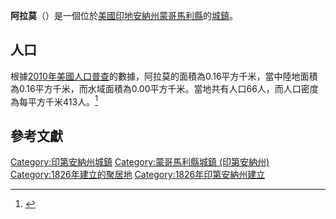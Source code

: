 {{noteTA
|G1=USState
|G2=地名
|G3=Unit
}}
{{Infobox settlement
|name            = 阿拉莫
|native_name = Alamo
|settlement_type          = [[鎮|城鎮]]
|image_skyline            = Alamo-1.jpg
|imagesize                = 250px
|image_map                = Montgomery County Indiana Incorporated and Unincorporated areas Alamo Highlighted 1800784.svg
|mapsize                  = 250px
|subdivision_type         = [[世界政區索引|國家]]
|subdivision_type1        = [[美国州份|州份]]
|subdivision_type2        = [[印地安納州行政區劃|縣]]
|subdivision_name         = [[美国|美国]]
|subdivision_name1        = [[印地安納州|印地安納州]]
|subdivision_name2        = [[蒙哥馬利縣_(印地安納州)|蒙哥馬利縣]]
|elevation_ft             = 817
|elevation_m              = 249
|timezone                 = [[北美东部时区|EST]]
|area_total_km2           = 0.16
|area_land_km2            = 0.16
|area_water_km2           = 0.00
|area_total_sq_mi         = 
|area_land_sq_mi          = 
|area_water_sq_mi         = 
|population_as_of         = [[2010年美國人口普查|2010]]
|population_footnotes     = 
|population_total         = 66
|population_density_km2   = auto
|population_density_sq_mi = auto
|utc_offset               = -5
|coordinates              = {{coord|39|59|01|N|87|03|18|W|display=inline,title}}
| coor_pinpoint           = 
| coordinates_footnotes   = 
|timezone_DST             = EST
|utc_offset_DST           = -5
|postal_code_type         = [[美國郵區編號|郵區編號]]
|postal_code              = 47916
|area_code                = [[北美電話區號765|765]]
|blank_name = [[地名信息系统|GNIS ID]]
|blank_info = 430039<ref name="GNIS">{{cite gnis|430039|Alamo}}</ref>
}}
'''阿拉莫'''（{{lang-en|Alamo}}）是一個位於[[美國|美國]][[印地安納州|印地安納州]][[蒙哥馬利縣_(印地安納州)|蒙哥馬利縣]]的[[鎮|城鎮]]。

== 人口 ==
根據[[2010年美國人口普查|2010年美國人口普查]]的數據，阿拉莫的面積為0.16平方千米，當中陸地面積為0.16平方千米，而水域面積為0.00平方千米。當地共有人口66人，而人口密度為每平方千米413人。<ref name="GR8">{{cite web|url=http://factfinder2.census.gov|publisher=[[美国人口调查局|美国人口调查局]]|accessdate=2011-05-14|title=American FactFinder|archive-date=2013-09-11|archive-url=https://web.archive.org/web/20130911234518/http://factfinder2.census.gov/|dead-url=no}}</ref>

== 參考文獻 ==
{{reflist}}

{{蒙哥馬利縣 (印地安納州)}}

{{DEFAULTSORT:Alamo, Indiana}}
[[Category:印第安納州城鎮|Category:印第安納州城鎮]]
[[Category:蒙哥馬利縣城鎮_(印第安納州)|Category:蒙哥馬利縣城鎮 (印第安納州)]]
[[Category:1826年建立的聚居地|Category:1826年建立的聚居地]]
[[Category:1826年印第安納州建立|Category:1826年印第安納州建立]]

{{Indiana-geo-stub}}